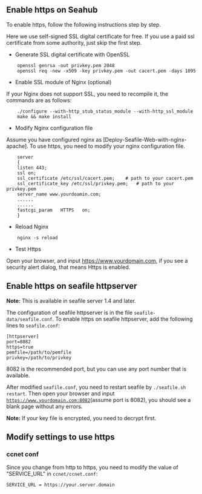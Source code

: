 == Enable https on Seahub ==

To enable https, follow the following instructions step by step.

Here we use self-signed SSL digital certificate for free. If you use a paid ssl certificate from some authority, just skip the first step.

* Generate SSL digital certificate with OpenSSL
<pre>
    openssl genrsa -out privkey.pem 2048
    openssl req -new -x509 -key privkey.pem -out cacert.pem -days 1095
</pre>

* Enable SSL module of Nginx (optional)
If your Nginx does not support SSL, you need to recompile it, the commands are as follows:
<pre>
    ./configure --with-http_stub_status_module --with-http_ssl_module
    make && make install
</pre>

* Modify Nginx configuration file

Assume you have configured nginx as [Deploy-Seafile-Web-with-nginx-apache]. To use https, you need to modify your nginx configuration file.
<pre>
    server
    {
    listen 443;
    ssl on;
    ssl_certificate /etc/ssl/cacert.pem;	# path to your cacert.pem
    ssl_certificate_key /etc/ssl/privkey.pem;	# path to your privkey.pem
    server_name www.yourdoamin.com;    
    ......
    ......
    fastcgi_param   HTTPS   on;
    }
</pre>
* Reload Nginx
<pre>
    nginx -s reload
</pre>

* Test Https

Open your browser, and input https://www.yourdomain.com, if you see a security alert dialog, that means Https is enabled.

== Enable https on seafile httpserver ==

'''Note:''' This is available in seafile server 1.4 and later.

The configuration of seafile httpserver is in the file <code>seafile-data/seafile.conf</code>. To enable https on seafile httpserver, add the following lines to <code>seafile.conf</code>:
<pre>
[httpserver]
port=8082
https=true
pemfile=/path/to/pemfile
privkey=/path/to/privkey
</pre>

8082 is the recommended port, but you can use any port number that is available.

After modified <code>seafile.conf</code>, you need to restart seafile by <code>./seafile.sh restart</code>.
Then open your browser and input <code>https://www.yourdomain.com:8082</code>(assume port is 8082), you should see a blank page without any errors.

'''Note:''' If your key file is encrypted, you need to decrypt first.

== Modify settings to use https ==

=== ccnet conf ===

Since you change from http to https, you need to modify the value of "SERVICE_URL" in <code>ccnet/ccnet.conf</code>:
<pre>
SERVICE_URL = https://your.server.domain
</pre>